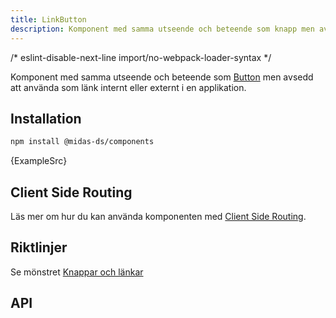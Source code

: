 ```yaml
---
title: LinkButton
description: Komponent med samma utseende och beteende som knapp men avsedd att använda som länk internt eller externt i en applikation.
---
```


/* eslint-disable-next-line import/no-webpack-loader-syntax */

<ComponentHeader
  name='LinkButton'
  friendlyName='Länkknapp'
  overrideHeadlessLink='https://react-spectrum.adobe.com/react-aria/Link.html'
/>

Komponent med samma utseende och beteende som [Button](/components/button) men avsedd att använda som länk internt eller externt i en applikation.

<Example />

## Installation

```bash npm2yarn
npm install @midas-ds/components
```

<CodeBlock language='tsx'>{ExampleSrc}</CodeBlock>

<Example />

## Client Side Routing

Läs mer om hur du kan använda komponenten med [Client Side Routing](/dev/client-side-routing).

## Riktlinjer

Se mönstret [Knappar och länkar](/design-patterns/buttons-and-links)

## API

<PropTable name='LinkButton' />
